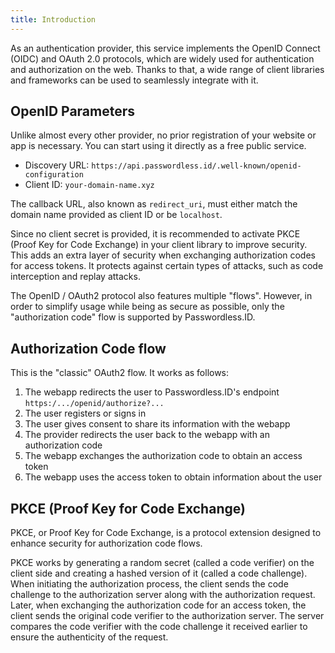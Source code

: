 ```yaml
---
title: Introduction
---
```



As an authentication provider, this service implements the OpenID Connect (OIDC) and OAuth 2.0 protocols, which are widely used for authentication and authorization on the web. 
Thanks to that, a wide range of client libraries and frameworks can be used to seamlessly integrate with it.

OpenID Parameters
-----------------

Unlike almost every other provider, no prior registration of your website or app is necessary. You can start using it directly as a free public service.

- Discovery URL: `https://api.passwordless.id/.well-known/openid-configuration`
- Client ID: `your-domain-name.xyz`

The callback URL, also known as `redirect_uri`, must either match the domain name provided as client ID or be `localhost`.

Since no client secret is provided, it is recommended to activate PKCE (Proof Key for Code Exchange) in your client library to improve security.
This adds an extra layer of security when exchanging authorization codes for access tokens.
It protects against certain types of attacks, such as code interception and replay attacks.

The OpenID / OAuth2 protocol also features multiple "flows".
However, in order to simplify usage while being as secure as possible, only the "authorization code" flow is supported by Passwordless.ID.


Authorization Code flow
-----------------------

This is the "classic" OAuth2 flow. It works as follows:

1. The webapp redirects the user to Passwordless.ID's endpoint `https:/.../openid/authorize?...`
2. The user registers or signs in
3. The user gives consent to share its information with the webapp
4. The provider redirects the user back to the webapp with an authorization code
5. The webapp exchanges the authorization code to obtain an access token
6. The webapp uses the access token to obtain information about the user

PKCE (Proof Key for Code Exchange)
----------------------------------

PKCE, or Proof Key for Code Exchange, is a protocol extension designed to enhance security for authorization code flows.

PKCE works by generating a random secret (called a code verifier) on the client side and creating a hashed version of it (called a code challenge). When initiating the authorization process, the client sends the code challenge to the authorization server along with the authorization request. Later, when exchanging the authorization code for an access token, the client sends the original code verifier to the authorization server. The server compares the code verifier with the code challenge it received earlier to ensure the authenticity of the request.
